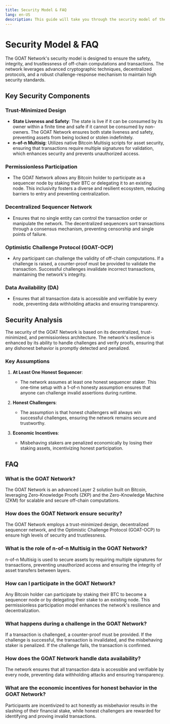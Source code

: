 ```yaml
---
title: Security Model & FAQ
lang: en-US
description: This guide will take you through the security model of the GOAT Network and answer some frequently asked questions.
---
```


# Security Model & FAQ
The GOAT Network's security model is designed to ensure the safety, integrity, and trustlessness of off-chain computations and transactions. The network leverages advanced cryptographic techniques, decentralized protocols, and a robust challenge-response mechanism to maintain high security standards.

## Key Security Components

### Trust-Minimized Design 
   - **State Liveness and Safety**: The state is live if it can be consumed by its owner within a finite time and safe if it cannot be consumed by non-owners. The GOAT Network ensures both state liveness and safety, preventing assets from being locked or stolen indefinitely.
   - **n-of-n Multisig**: Utilizes native Bitcoin Multisig scripts for asset security, ensuring that transactions require multiple signatures for validation, which enhances security and prevents unauthorized access.

### Permissionless Participation
   - The GOAT Network allows any Bitcoin holder to participate as a sequencer node by staking their BTC or delegating it to an existing node. This inclusivity fosters a diverse and resilient ecosystem, reducing barriers to entry and preventing centralization.

### Decentralized Sequencer Network
   - Ensures that no single entity can control the transaction order or manipulate the network. The decentralized sequencers sort transactions through a consensus mechanism, preventing censorship and single points of failure.

### Optimistic Challenge Protocol (GOAT-OCP)
   - Any participant can challenge the validity of off-chain computations. If a challenge is raised, a counter-proof must be provided to validate the transaction. Successful challenges invalidate incorrect transactions, maintaining the network's integrity.

### Data Availability (DA)
   - Ensures that all transaction data is accessible and verifiable by every node, preventing data withholding attacks and ensuring transparency.

## Security Analysis

The security of the GOAT Network is based on its decentralized, trust-minimized, and permissionless architecture. The network's resilience is enhanced by its ability to handle challenges and verify proofs, ensuring that any dishonest behavior is promptly detected and penalized.

### Key Assumptions
1. **At Least One Honest Sequencer**:
   - The network assumes at least one honest sequencer staker. This one-time setup with a 1-of-n honesty assumption ensures that anyone can challenge invalid assertions during runtime.

2. **Honest Challengers**:
   - The assumption is that honest challengers will always win successful challenges, ensuring the network remains secure and trustworthy.

3. **Economic Incentives**:
   - Misbehaving stakers are penalized economically by losing their staking assets, incentivizing honest participation.

## FAQ

### What is the GOAT Network?
The GOAT Network is an advanced Layer 2 solution built on Bitcoin, leveraging Zero-Knowledge Proofs (ZKP) and the Zero-Knowledge Machine (ZKM) for scalable and secure off-chain computations.

### How does the GOAT Network ensure security?
The GOAT Network employs a trust-minimized design, decentralized sequencer network, and the Optimistic Challenge Protocol (GOAT-OCP) to ensure high levels of security and trustlessness.

### What is the role of n-of-n Multisig in the GOAT Network?
n-of-n Multisig is used to secure assets by requiring multiple signatures for transactions, preventing unauthorized access and ensuring the integrity of asset transfers between layers.

### How can I participate in the GOAT Network?
Any Bitcoin holder can participate by staking their BTC to become a sequencer node or by delegating their stake to an existing node. This permissionless participation model enhances the network's resilience and decentralization.

### What happens during a challenge in the GOAT Network?
If a transaction is challenged, a counter-proof must be provided. If the challenge is successful, the transaction is invalidated, and the misbehaving staker is penalized. If the challenge fails, the transaction is confirmed.

### How does the GOAT Network handle data availability?
The network ensures that all transaction data is accessible and verifiable by every node, preventing data withholding attacks and ensuring transparency.

### What are the economic incentives for honest behavior in the GOAT Network?
Participants are incentivized to act honestly as misbehavior results in the slashing of their financial stake, while honest challengers are rewarded for identifying and proving invalid transactions.

